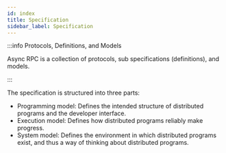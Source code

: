 ```yaml
---
id: index
title: Specification
sidebar_label: Specification
---
```


:::info Protocols, Definitions, and Models

Async RPC is a collection of protocols, sub specifications (definitions), and models.

:::

The specification is structured into three parts:

- Programming model: Defines the intended structure of distributed programs and the developer interface.
- Execution model: Defines how distributed programs reliably make progress.
- System model: Defines the environment in which distributed programs exist, and thus a way of thinking about distributed programs.


<DocCardList items={useCurrentSidebarCategory().items} />
